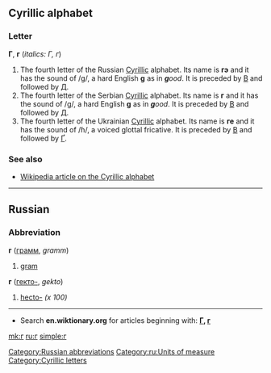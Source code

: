 {{see|Appendix:Variations of 'g'}}

==Cyrillic alphabet==
===Letter===
'''Г''', '''г''' (''italics: Г, г'')


#The fourth letter of the Russian [[Cyrillic]] alphabet. Its name is '''гэ''' {{IPAchar|(gɛ)}} and it has the sound of /g/, a hard English '''g''' as in '''''g'''ood''. It is preceded by [[в|В]] and followed by [[д|Д]].
#The fourth letter of the Serbian [[Cyrillic]] alphabet. Its name is '''г''' {{IPAchar|(gɛ)}} and it has the sound of /g/, a hard English '''g''' as in '''''g'''ood''. It is preceded by [[в|В]] and followed by [[д|Д]].
#The fourth letter of the Ukrainian [[Cyrillic]] alphabet. Its name is '''ге''' {{IPAchar|(ɦɛ)}} and it has the sound of /ɦ/, a voiced glottal fricative. It is preceded by [[в|В]] and followed by [[ґ|Ґ]].

===See also===
*[[w:Cyrillic alphabet|Wikipedia article on the Cyrillic alphabet]]


----

==Russian==
===Abbreviation===
'''г''' ([[грамм]], ''gramm'')

# [[gram]]

'''г''' ([[гекто-]], ''gekto'')

# [[hecto-]] ''(x 100)''

[[Category:Russian abbreviations]]
[[Category:ru:Units of measure]]


----

*Search '''en.wiktionary.org''' for articles beginning with: '''[http://en.wiktionary.org/w/index.php?title=Special%3AAllpages&from=%D0%93&namespace=0 Г], [http://en.wiktionary.org/w/index.php?title=Special%3AAllpages&from=%D0%B3&namespace=0 г]'''

[[Category:Cyrillic letters]]

[[mk:г]]
[[ru:г]]
[[simple:г]]